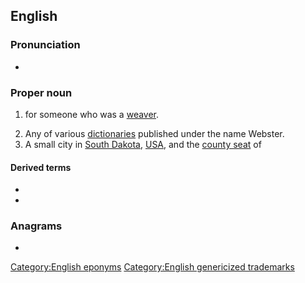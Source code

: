 {{selfref|For the guide to Webster's dictionaries in Wiktionary, see [[Wiktionary:Webster]].}}
{{also|webster}}
==English==
{{wikipedia}}

===Pronunciation===
* {{IPA|/ˈwɛbstɚ/|lang=en}}

===Proper noun===
{{en-proper noun|~|s}}

# {{surname|A=An English occupational|from=occupations|dot=}} for someone who was a [[weaver]].
# Any of various [[dictionary|dictionaries]] published under the name Webster.
# A small city in [[South Dakota]], [[USA]], and the [[county seat]] of {{l|en|Day County}}

====Derived terms====
* {{l|en|Webster County}}
* {{l|en|Webster Parish}}

{{C|en|South Dakota}}

===Anagrams===
* {{anagrams|en|bestrew|brewest}}

[[Category:English eponyms]]
[[Category:English genericized trademarks]]